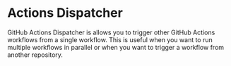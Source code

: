 # Actions Dispatcher

GitHub Actions Dispatcher is allows you to trigger other GitHub Actions
workflows from a single workflow. This is useful when you want to run multiple
workflows in parallel or when you want to trigger a workflow from another
repository.
